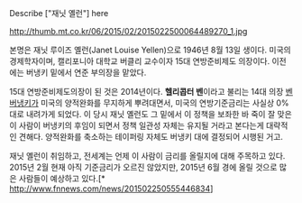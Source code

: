 Describe ["재닛 옐런"] here

http://thumb.mt.co.kr/06/2015/02/2015022500064489270_1.jpg


본명은 재닛 루이즈 옐런(Janet Louise Yellen)으로 1946년 8월 13일 생이다.
미국의 경제학자이며, 캘리포니아 대학교 버클리 교수이자 15대 연방준비제도 의장이다. 이전에는 버냉키 밑에서 연준 부의장을 맡았다.

15대 연방준비제도의장이 된 것은 2014년이다.
'''헬리콥터 벤'''이라고 불리는 14대 의장 [[벤 버냉키]]가 미국의 양적완화를 무지하게 뿌려대면서, 미국의 연방기준금리는 사실상 0%대로 내려가게 되었다. 이 당시 재닛 옐런도 그 밑에서 이 정책을 보좌한 바 죽이 잘 맞은 이 사람이 버냉키의 후임이 되면서 정책 일관성 자체는 유지될 거라고 본다는게 대략적인 견해다. 양적완화를 축소하는 테이퍼링 자체도 버냉키 대에 결정되어 시행된 거고.

재닛 옐런이 취임하고, 전세계는 언제 이 사람이 금리를 올릴지에 대해 주목하고 있다.
2015년 2월 현재 아직 기준금리가 오르진 않았지만, 2015년 6월 경에 올릴 것으로 많은 사람들이 예상하고 있다.[* http://www.fnnews.com/news/201502250555446834]
